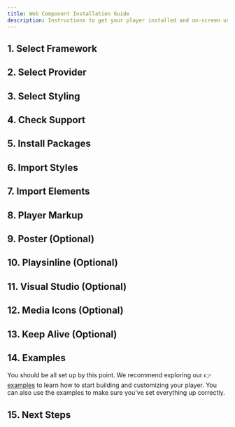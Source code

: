 ```yaml
---
title: Web Component Installation Guide
description: Instructions to get your player installed and on-screen using Web Components.
---
```




## 1. Select Framework

<FrameworkSelection />

## 2. Select Provider

<ProviderSelection />

## 3. Select Styling

<StylingSelection />

## 4. Check Support

<BrowserSupport />

## 5. Install Packages

<InstallPackages />

## 6. Import Styles

<ImportStyles />

## 7. Import Elements

<ImportElements />

## 8. Player Markup

<AddPlayerMarkup />

## 9. Poster (Optional)

<AddPoster />

## 10. Playsinline (Optional)

<SetPlaysinline />

## 11. Visual Studio (Optional)

<VSCodeSetup />

## 12. Media Icons (Optional)

<MediaIconsSetup />

## 13. Keep Alive (Optional)

<KeepAlive />

## 14. Examples

You should be all set up by this point. We recommend exploring our 👉 [examples][wc-examples] to
learn how to start building and customizing your player. You can also use the examples to make
sure you've set everything up correctly.

[wc-examples]: https://github.com/vidstack/examples/tree/main/player/web-components

## 15. Next Steps

<NextSteps />
